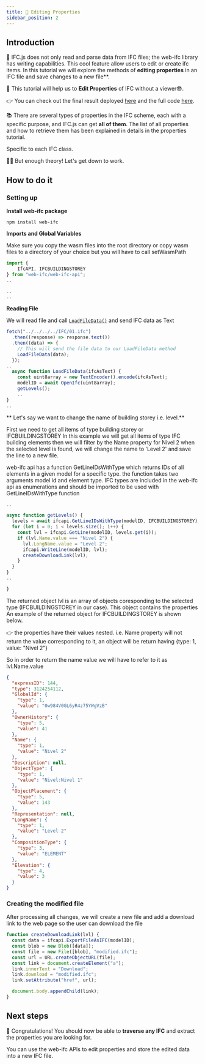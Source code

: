 ```yaml
---
title: 📃 Editing Properties
sidebar_position: 2
---
```



## Introduction

🧊
IFC.js does not only read and parse data from IFC files; the web-ifc library has writing capabilities. This cool feature allow users to edit or create ifc items. In this tutorial we will explore the methods of **editing properties** in an IFC file and save changes to a new file\*\*.

💾
This tutorial will help us to **Edit Properties** of IFC without a viewer😎.

<IfcCard>
    👉 You can check out the final result deployed <a href="https://ifcjs.github.io/hello-world/examples/web-ifc/ifc-to-json/properties/index.html">here</a> and the full code <a href="https://github.com/ifcjs/hello-world/tree/main/examples/web-ifc/ifc-to-json/editing-properties">here</a>.

</IfcCard>

📚
There are several types of properties in the IFC scheme, each with a specific purpose, and IFC.js can get **all of them**. The list of all properties and how to retrieve them has been explained in details in the properties tutorial.

<IfcCard icon="📕" title="Native properties">
  Specific to each IFC class.
</IfcCard>

🚴‍♂️ But enough theory! Let's get down to work.

## How to do it

### Setting up

**Install web-ifc package**

`npm install web-ifc`

**Imports and Global Variables**

Make sure you copy the wasm files into the root directory or
copy wasm files to a directory of your choice but you will have to call setWasmPath

```js
import {
    IfcAPI, IFCBUILDINGSTOREY
} from "web-ifc/web-ifc-api";
..

..
..
```

**Reading File**

We will read file and call [`LoadFileData()`](<https://github.com/IFCjs/hello-world/blob/main/examples/web-ifc/ifc-to-json/properties/app.js#:~:text=async%20function%20LoadFile(ifcAsText)>) and send IFC data as Text

```js
fetch("../../../../IFC/01.ifc")
  .then((response) => response.text())
  .then((data) => {
    // This will send the file data to our LoadFileData method
    LoadFileData(data);
  });
..
  async function LoadFileData(ifcAsText) {
    const uint8array = new TextEncoder().encode(ifcAsText);
    modelID = await OpenIfc(uint8array);
    getLevels();
    ..
}
..
```

** Let's say we want to change the name of building storey i.e. level.**

First we need to get all items of type building storey or IFCBUILDINGSTOREY
In this example we will get all items of type IFC building elements then we will filter by the Name property for Nivel 2
when the selected level is found, we will change the name to 'Level 2' and save the line to a new file.

web-ifc api has a function GetLineIDsWithType which returns IDs of all elements in a given model for a specific type. the function takes two arguments model id and element type.
IFC types are included in the web-ifc api as enumerations and should be imported to be used with GetLineIDsWithType function

```js {8}
..

async function getLevels() {
  levels = await ifcapi.GetLineIDsWithType(modelID, IFCBUILDINGSTOREY);
  for (let i = 0; i < levels.size(); i++) {
    const lvl = ifcapi.GetLine(modelID, levels.get(i));
    if (lvl.Name.value === "Nivel 2") {
      lvl.LongName.value = "Level 2";
      ifcapi.WriteLine(modelID, lvl);
      createDownloadLink(lvl);
    }
  }
}
..

}
```

The returned object lvl is an array of objects coresponding to the selected type (IFCBUILDINGSTOREY in our case). This object contains the properties
An example of the returned object for IFCBUILDINGSTOREY is shown below.

👉 the properties have their values nested. i.e. Name property will not return the value corresponding to it, an object will be return having
{type: 1, value: "Nivel 2"}

So in order to return the name value we will have to refer to it as lvl.Name.value

```json {8}
{
  "expressID": 144,
  "type": 3124254112,
  "GlobalId": {
    "type": 1,
    "value": "0w984V0GL6yR4z75YWgVzB"
  },
  "OwnerHistory": {
    "type": 5,
    "value": 41
  },
  "Name": {
    "type": 1,
    "value": "Nivel 2"
  },
  "Description": null,
  "ObjectType": {
    "type": 1,
    "value": "Nivel:Nivel 1"
  },
  "ObjectPlacement": {
    "type": 5,
    "value": 143
  },
  "Representation": null,
  "LongName": {
    "type": 1,
    "value": "Level 2"
  },
  "CompositionType": {
    "type": 3,
    "value": "ELEMENT"
  },
  "Elevation": {
    "type": 4,
    "value": 3
  }
}
```

### Creating the modified file

After processing all changes, we will create a new file and add a download link to the web page so the user can download the file

```js {8}
function createDownloadLink(lvl) {
  const data = ifcapi.ExportFileAsIFC(modelID);
  const blob = new Blob([data]);
  const file = new File([blob], "modified.ifc");
  const url = URL.createObjectURL(file);
  const link = document.createElement("a");
  link.innerText = "Download";
  link.download = "modified.ifc";
  link.setAttribute("href", url);

  document.body.appendChild(link);
}
```

## Next steps

🎉
Congratulations! You should now be able to **traverse any IFC** and extract the properties you are looking for.

You can use the web-ifc APIs to edit properties and store the edited data into a new IFC file.
